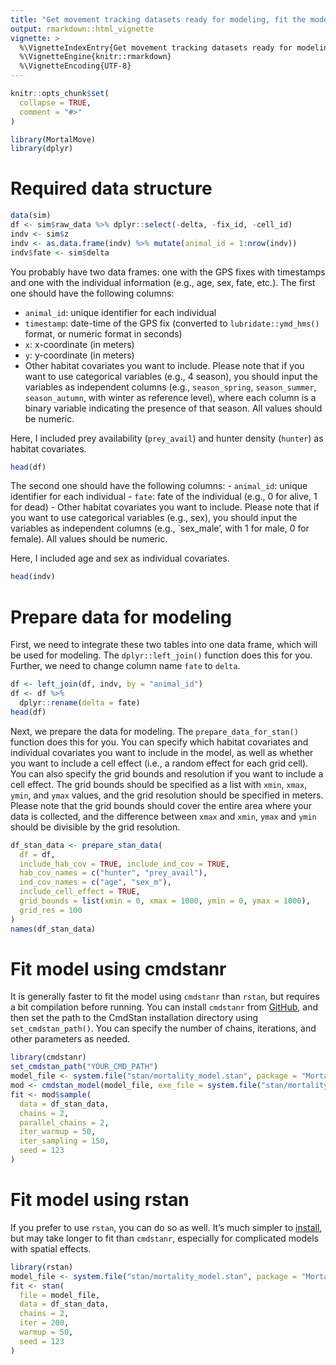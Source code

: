 ```yaml
---
title: "Get movement tracking datasets ready for modeling, fit the model using cmdstanr or rstan"
output: rmarkdown::html_vignette
vignette: >
  %\VignetteIndexEntry{Get movement tracking datasets ready for modeling, fit the model using cmdstanr or rstan}
  %\VignetteEngine{knitr::rmarkdown}
  %\VignetteEncoding{UTF-8}
---
```


```r
knitr::opts_chunk$set(
  collapse = TRUE,
  comment = "#>"
)
```

```r
library(MortalMove)
library(dplyr)
```

# Required data structure
```r
data(sim)
df <- sim$raw_data %>% dplyr::select(-delta, -fix_id, -cell_id)
indv <- sim$z
indv <- as.data.frame(indv) %>% mutate(animal_id = 1:nrow(indv))
indv$fate <- sim$delta
```

You probably have two data frames: one with the GPS fixes with timestamps and one with the individual information (e.g., age, sex, fate, etc.). The first one should have the following columns:

- `animal_id`: unique identifier for each individual
- `timestamp`: date-time of the GPS fix (converted to `lubridate::ymd_hms()` format, or numeric format in seconds)
- `x`: x-coordinate (in meters)
- `y`: y-coordinate (in meters)
- Other habitat covariates you want to include. Please note that if you want to use categorical variables (e.g., 4 season), you should input the variables as independent columns (e.g., `season_spring`, `season_summer`, `season_autumn`, with winter as reference level), where each column is a binary variable indicating the presence of that season. All values should be numeric.

Here, I included prey availability (`prey_avail`) and hunter density (`hunter`) as habitat covariates.

```r
head(df)
```


The second one should have the following columns:
- `animal_id`: unique identifier for each individual
- `fate`: fate of the individual (e.g., 0 for alive, 1 for dead)
- Other habitat covariates you want to include. Please note that if you want to use categorical variables (e.g., sex), you should input the variables as independent columns (e.g., `sex_male', with 1 for male, 0 for female). All values should be numeric.

Here, I included age and sex as individual covariates.

```r
head(indv)
```
# Prepare data for modeling
First, we need to integrate these two tables into one data frame, which will be used for modeling. The `dplyr::left_join()` function does this for you. Further, we need to change column name `fate` to `delta`.

```r
df <- left_join(df, indv, by = "animal_id")
df <- df %>% 
  dplyr::rename(delta = fate)
head(df)
```

Next, we prepare the data for modeling. The `prepare_data_for_stan()` function does this for you. You can specify which habitat covariates and individual covariates you want to include in the model, as well as whether you want to include a cell effect (i.e., a random effect for each grid cell). You can also specify the grid bounds and resolution if you want to include a cell effect. The grid bounds should be specified as a list with `xmin`, `xmax`, `ymin`, and `ymax` values, and the grid resolution should be specified in meters. Please note that the grid bounds should cover the entire area where your data is collected, and the difference between `xmax` and `xmin`, `ymax` and `ymin` should be divisible by the grid resolution.

```r
df_stan_data <- prepare_stan_data(
  df = df,
  include_hab_cov = TRUE, include_ind_cov = TRUE,
  hab_cov_names = c("hunter", "prey_avail"),
  ind_cov_names = c("age", "sex_m"),
  include_cell_effect = TRUE,
  grid_bounds = list(xmin = 0, xmax = 1000, ymin = 0, ymax = 1000),
  grid_res = 100
)
names(df_stan_data)
```
# Fit model using cmdstanr

It is generally faster to fit the model using `cmdstanr` than `rstan`, but requires a bit compilation before running. You can install `cmdstanr` from [GitHub](https://github.com/stan-dev/cmdstanr), and then set the path to the CmdStan installation directory using `set_cmdstan_path()`. You can specify the number of chains, iterations, and other parameters as needed.

```r
library(cmdstanr)
set_cmdstan_path("YOUR_CMD_PATH")
model_file <- system.file("stan/mortality_model.stan", package = "MortalMove")
mod <- cmdstan_model(model_file, exe_file = system.file("stan/mortality_model.exe", package = "MortalMove"))
fit <- mod$sample(
  data = df_stan_data,
  chains = 2,
  parallel_chains = 2,
  iter_warmup = 50,
  iter_sampling = 150,
  seed = 123
)
```

# Fit model using rstan

If you prefer to use `rstan`, you can do so as well. It's much simpler to [install](https://mc-stan.org/install/), but may take longer to fit than `cmdstanr`, especially for complicated models with spatial effects.

```r
library(rstan)
model_file <- system.file("stan/mortality_model.stan", package = "MortalMove")
fit <- stan(
  file = model_file,
  data = df_stan_data,
  chains = 2,
  iter = 200,
  warmup = 50,
  seed = 123
)
```






